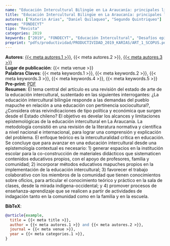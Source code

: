 ```yaml
---
name: "Educación Intercultural Bilingüe en La Araucanía: principales limitaciones epistemológicas"
title: "Educación Intercultural Bilingüe en La Araucanía: principales limitaciones epistemológicas"
autores: ["Katerin Arias", "Daniel Quilaqueo", "Segundo Quintriqueo"]
venue: "FONDECYT"
tipo: "Revista"
categories: 2019
keywords: ["2019", "FONDECYT", "Educación Intercultural", "Desafíos epistémicos", "Epistemología contextual"]
preprint: "pdfs/productividad/PRODUCTIVIDAD_2019_KARIAS/ART_1_SCOPUS.pdf"
---
```

**Autores**: [{{< meta autores.1 >}}](../members/current/Katerin Arias.qmd), {{< meta autores.2 >}}, [{{< meta autores.3 >}}](../members/current/Segundo Quintriqueo.qmd)  
**Lugar de publicación**: {{< meta venue >}}   
**Palabras Claves**: {{< meta keywords.1 >}}, {{< meta keywords.2 >}}, {{< meta keywords.3 >}}, {{< meta keywords.4 >}}, {{< meta keywords.5 >}}  
**Pre-print**: [PDF](../{{< meta preprint >}})  
**Resumen**:  El tema central del artículo es una revisión del estado de arte de la educación intercultural, sustentado en las siguientes interrogantes: ¿La educación intercultural bilingüe responde a las demandas del pueblo mapuche en relación a una educación con pertinencia sociocultural?, ¿Considera otras reivindicaciones de tipo política y económica que surgen desde el Estado chileno? El objetivo es develar los alcances y limitaciones epistemológicas de la educación intercultural en La Araucanía. La metodología consistió en una revisión de la literatura normativa y científica a nivel nacional e internacional, para lograr una comprensión y explicación del problema. El enfoque teórico es la interculturalidad crítica en educación. Se concluye que para avanzar en una educación intercultural desde una epistemología contextual es necesario: 1) generar espacios en la institución escolar para la co-construcción de materiales didácticos que sistematicen contenidos educativos propios, con el apoyo de profesores, familia y comunidad; 2) incorporar métodos educativos mapuches propios en la implementación de la educación intercultural; 3) favorecer el trabajo colaborativo con los miembros de la comunidad que tienen conocimientos sobre oficios, para articular el conocimiento teórico y práctico en la sala de clases, desde la mirada indígena-occidental; y 4) promover procesos de enseñanza-aprendizaje que se realicen a partir de actividades de indagación tanto en la comunidad como en la familia y en la escuela.  


**BibTeX**:
```bibtex
@article{example,
  title = {{< meta title >}},
  author = {{< meta autores.1 >}} and {{< meta autores.2 >}},
  journal = {{< meta venue >}},
  year = {{< meta categories.1 >}},
}
```
